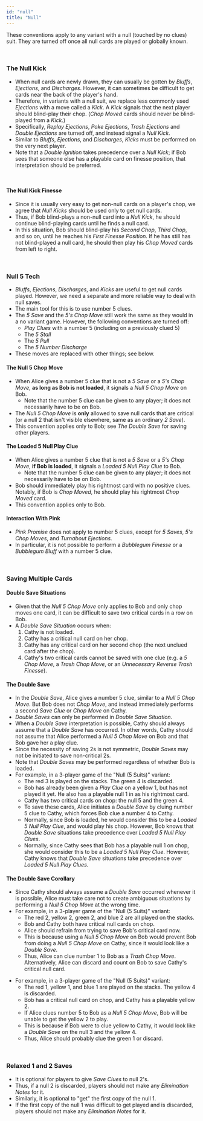 ```yaml
---
id: "null"
title: "Null"
---
```



These conventions apply to any variant with a null (touched by no clues) suit. They are turned off once all null cards are played or globally known.

<br />

### The Null Kick

- When null cards are newly drawn, they can usually be gotten by _Bluffs_, _Ejections_, and _Discharges_. However, it can sometimes be difficult to get cards near the back of the player's hand.
- Therefore, in variants with a null suit, we replace less commonly used _Ejections_ with a move called a _Kick_. A _Kick_ signals that the next player should blind-play their chop. (_Chop Moved_ cards should never be blind-played from a _Kick_.)
- Specifically, _Replay Ejections_, _Poke Ejections_, _Trash Ejections_ and _Double Ejections_ are turned off, and instead signal a _Null Kick_.
- Similar to _Bluffs_, _Ejections_, and _Discharges_, _Kicks_ must be performed on the very next player.
- Note that a _Double Ignition_ takes precedence over a _Null Kick_; if Bob sees that someone else has a playable card on finesse position, that interpretation should be preferred.

<br />

#### The Null Kick Finesse

- Since it is usually very easy to get non-null cards on a player's chop, we agree that _Null Kicks_ should be used only to get null cards.
- Thus, if Bob blind-plays a non-null card into a _Null Kick_, he should continue blind-playing cards until he finds a null card.
- In this situation, Bob should blind-play his _Second Chop_, _Third Chop_, and so on, until he reaches his _First Finesse Position_. If he has still has not blind-played a null card, he should then play his _Chop Moved_ cards from left to right.

<br />

### Null 5 Tech

- _Bluffs_, _Ejections_, _Discharges_, and _Kicks_ are useful to get null cards played. However, we need a separate and more reliable way to deal with null saves.
- The main tool for this is to use number 5 clues.
- The _5 Save_ and the _5's Chop Move_ still work the same as they would in a no variant game. However, the following conventions are turned off:
  - _Play Clues_ with a number 5 (including on a previously clued 5)
  - The _5 Stall_
  - The _5 Pull_
  - The _5 Number Discharge_
- These moves are replaced with other things; see below.

#### The Null 5 Chop Move

- When Alice gives a number 5 clue that is not a _5 Save_ or a _5's Chop Move_, **as long as Bob is not loaded**, it signals a _Null 5 Chop Move_ on Bob.
  - Note that the number 5 clue can be given to any player; it does not necessarily have to be on Bob.
- The _Null 5 Chop Move_ is **only** allowed to save null cards that are critical (or a null 2 that isn't visible elsewhere, same as an ordinary _2 Save_).
- This convention applies only to Bob; see _The Double Save_ for saving other players.

#### The Loaded 5 Null Play Clue

- When Alice gives a number 5 clue that is not a _5 Save_ or a _5's Chop Move_, **if Bob is loaded**, it signals a _Loaded 5 Null Play Clue_ to Bob.
  - Note that the number 5 clue can be given to any player; it does not necessarily have to be on Bob.
- Bob should immediately play his rightmost card with no positive clues. Notably, if Bob is _Chop Moved_, he should play his rightmost _Chop Moved_ card.
- This convention applies only to Bob.

#### Interaction With Pink

- _Pink Promise_ does not apply to number 5 clues, except for _5 Saves_, _5's Chop Moves_, and _Turnabout Ejections_.
- In particular, it is not possible to perform a _Bubblegum Finesse_ or a _Bubblegum Bluff_ with a number 5 clue.

<br />

### Saving Multiple Cards

#### Double Save Situations

- Given that the _Null 5 Chop Move_ only applies to Bob and only chop moves one card, it can be difficult to save two critical cards in a row on Bob.
- A _Double Save Situation_ occurs when:
  1. Cathy is not loaded.
  2. Cathy has a critical null card on her chop.
  3. Cathy has any critical card on her second chop (the next unclued card after the chop).
  4. Cathy's two critical cards cannot be saved with one clue (e.g. a _5 Chop Move_, a _Trash Chop Move_, or an _Unnecessary Reverse Trash Finesse_).

#### The Double Save

- In the _Double Save_, Alice gives a number 5 clue, similar to a _Null 5 Chop Move_. But Bob does not _Chop Move_, and instead immediately performs a second _Save Clue_ or _Chop Move_ on Cathy.
- _Double Saves_ can only be performed in _Double Save Situation_.
- When a _Double Save_ interpretation is possible, Cathy should always assume that a _Double Save_ has occurred. In other words, Cathy should not assume that Alice performed a _Null 5 Chop Move_ on Bob and that Bob gave her a play clue.
- Since the necessity of saving 2s is not symmetric, _Double Saves_ may not be initiated to save non-critical 2s.
- Note that _Double Saves_ may be performed regardless of whether Bob is loaded.
- For example, in a 3-player game of the "Null (5 Suits)" variant:
  - The red 3 is played on the stacks. The green 4 is discarded.
  - Bob has already been given a _Play Clue_ on a yellow 1, but has not played it yet. He also has a playable null 1 in as his rightmost card.
  - Cathy has two critical cards on chop: the null 5 and the green 4.
  - To save these cards, Alice initiates a _Double Save_ by cluing number 5 clue to Cathy, which forces Bob clue a number 4 to Cathy.
  - Normally, since Bob is loaded, he would consider this to be a _Loaded 5 Null Play Clue_, and would play his chop. However, Bob knows that _Double Save_ situations take precedence over _Loaded 5 Null Play Clues_.
  - Normally, since Cathy sees that Bob has a playable null 1 on chop, she would consider this to be a _Loaded 5 Null Play Clue_. However, Cathy knows that _Double Save_ situations take precedence over _Loaded 5 Null Play Clues_.

<GoodDoubleSave />

#### The Double Save Corollary

- Since Cathy should always assume a _Double Save_ occurred whenever it is possible, Alice must take care not to create ambiguous situations by performing a _Null 5 Chop Move_ at the wrong time.
- For example, in a 3-player game of the "Null (5 Suits)" variant:
  - The red 2, yellow 2, green 2, and blue 2 are all played on the stacks.
  - Bob and Cathy both have critical null cards on chop.
  - Alice should refrain from trying to save Bob's critical card now.
  - This is because using a _Null 5 Chop Move_ on Bob would prevent Bob from doing a _Null 5 Chop Move_ on Cathy, since it would look like a _Double Save_.
  - Thus, Alice can clue number 1 to Bob as a _Trash Chop Move_. Alternatively, Alice can discard and count on Bob to save Cathy's critical null card.

<BadDoubleSave1 />

- For example, in a 3-player game of the "Null (5 Suits)" variant:
  - The red 1, yellow 1, and blue 1 are played on the stacks. The yellow 4 is discarded.
  - Bob has a critical null card on chop, and Cathy has a playable yellow 2.
  - If Alice clues number 5 to Bob as a _Null 5 Chop Move_, Bob will be unable to get the yellow 2 to play.
  - This is because if Bob were to clue yellow to Cathy, it would look like a _Double Save_ on the null 3 and the yellow 4.
  - Thus, Alice should probably clue the green 1 or discard.

<BadDoubleSave2 />

<br />

### Relaxed 1 and 2 Saves

- It is optional for players to give _Save Clues_ to null 2's.
- Thus, if a null 2 is discarded, players should not make any _Elimination Notes_ for it.
- Similarly, it is optional to "get" the first copy of the null 1.
- If the first copy of the null 1 was difficult to get played and is discarded, players should not make any _Elimination Notes_ for it.
